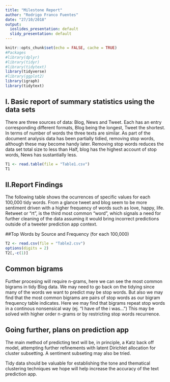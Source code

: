 ```yaml
---
title: "Milestone Report"
author: "Rodrigo Franco Fuentes"
date: "27/10/2018"
output:
  ioslides_presentation: default
  slidy_presentation: default
---
```





```r
knitr::opts_chunk$set(echo = FALSE, cache = TRUE)
#Packages
#library(dplyr)
#library(tidyr)
#library(tidytext)
library(tidyverse)
#library(ggplot2)
library(igraph)
library(tidytext)
```
## I.  Basic report of summary statistics using the data sets
There are three sources of data: Blog, News and Tweet. Each has an entry corresponding different formats, Blog being the longest, Tweet the shortest. In terms of number of words the three texts are similar. As part of the document analysis data has been partially tidied, removing stop words, although these may become handy later. Removing stop words reduces the data set total size to less than Half, blog has the highest account of stop words, News has sustantially less.

```r
T1 <- read.table(file = "Table1.csv")
T1
```

## II.Report Findings
The following table shows the ocurrences of specific values for each 100,000 tidy words. From a glance tweet and blog seem to be more sentiment driven with a higher frequency of words such as love, happy, life. Retweet or "rt", is the third most common "word", which signals a need for further cleaning of the data assuming it would bring incorrect predictions outside of a tweeter prediction app context.  

##Top Words by Source and Frequency (for each 100,000)
```r
T2 <- read.csv(file = "Table2.csv")
options(digits = 2)
T2[,-c(1)]
```

## Common bigrams 
Further procesing will require n-grams, here we can see the most common bigrams in tidy Blog data. We may need to go back on the tidying since many of the words we want to predict may be stop words. But also we may find that the most common bigrams are pairs of stop words as our bigram frequency table indicates. Here we may find that bigrams repeat stop words in a continous nonsensical way (ej. "I have of the i was...") This may be solved with higher order n-grams or by restricting stop words recurrence. 





## Going further, plans on prediction app

The main method of predicting text will be, in principle, a Katz back off model, attempting further refinements with latent Dirichlet allocation for cluster subsetting. A sentiment subseting may also be tried.


Tidy data should be valuable for establishing the tone and thematical clustering techniques we hope will help increase the accuracy of the text prediction app. 

